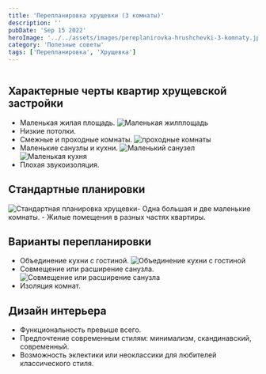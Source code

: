 ```yaml
---
title: 'Перепланировка хрущевки (3 комнаты)'
description: ''
pubDate: 'Sep 15 2022'
heroImage: '../../assets/images/pereplanirovka-hrushchevki-3-komnaty.jpg'
category: 'Полезные советы'
tags: ['Перепланировка', 'Хрущевка']
---
```



<Image src={img1} quality='high' alt='' />

## Характерные черты квартир хрущевской застройки

- Маленькая жилая площадь.
  <Image src={img1} quality='high' alt='Маленькая жилплощадь' />
- Низкие потолки.
- Смежные и проходные комнаты.
  <Image src={img2} quality='high' alt='проходные комнаты' />
- Маленькие санузлы и кухни.
  <Image src={img3} quality='high' alt='Маленький санузел' />
  <Image src={img7} quality='high' alt='Маленькая кухня' />
- Плохая звукоизоляция.

## Стандартные планировки

<Image src={img4} quality='high' alt='Стандартная планировка хрущевки' />- Одна большая и две маленькие
комнаты. - Жилые помещения в разных частях квартиры.

## Варианты перепланировки

- Объединение кухни с гостиной.
  <Image src={img5} quality='high' alt='Объединение кухни с гостиной' />
- Совмещение или расширение санузла.
  <Image src={img6} quality='high' alt='Совмещение или расширение санузла' />
- Изоляция комнат.

## Дизайн интерьера

- Функциональность превыше всего.
- Предпочтение современным стилям: минимализм, скандинавский, современный.
- Возможность эклектики или неоклассики для любителей классического стиля.
